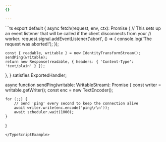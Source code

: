 ```yaml
---
{}

---
```



<TypeScriptExample filename="index.ts">
```ts
export default {
  async fetch(request, env, ctx): Promise<Response> {
    // This sets up an event listener that will be called if the client disconnects from your
    // worker.
    request.signal.addEventListener('abort', () => {
      console.log('The request was aborted!');
    });

    const { readable, writable } = new IdentityTransformStream();
    sendPing(writable);
    return new Response(readable, { headers: { 'Content-Type': 'text/plain' } });
  },
} satisfies ExportedHandler<Env>;

async function sendPing(writable: WritableStream): Promise<void> {
	const writer = writable.getWriter();
	const enc = new TextEncoder();

	for (;;) {
		// Send 'ping' every second to keep the connection alive
		await writer.write(enc.encode('ping\r\n'));
		await scheduler.wait(1000);
	}
}
```
</TypeScriptExample>
